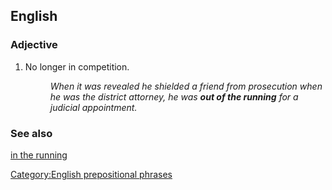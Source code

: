 ==English==

===Adjective===
{{en-adj|head=[[out]] [[of]] [[the]] [[running]]|-}}

# {{context|idiomatic}} No longer in competition.
#: ''When it was revealed he shielded a friend from prosecution when he was the district attorney, he was '''out of the running''' for a judicial appointment.''

===See also===
[[in the running]]

[[Category:English prepositional phrases]]